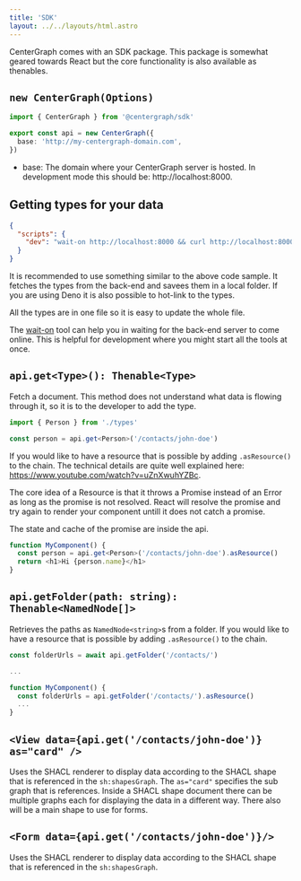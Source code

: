 ```yaml
---
title: 'SDK'
layout: ../../layouts/html.astro
---
```


CenterGraph comes with an SDK package. This package is somewhat geared towards React but the core functionality is also available as thenables.

## `new CenterGraph(Options)`

```ts
import { CenterGraph } from '@centergraph/sdk'

export const api = new CenterGraph({
  base: 'http://my-centergraph-domain.com',
})
```

- base: The domain where your CenterGraph server is hosted. In development mode this should be: http://localhost:8000.

## Getting types for your data

```json
{
  "scripts": {
    "dev": "wait-on http://localhost:8000 && curl http://localhost:8000/api/types > src/types.ts && vite --port=8001"
  }
}
```

It is recommended to use something similar to the above code sample. It fetches the types from the back-end and savees them in a local folder. If you are using Deno it is also possible to hot-link to the types.

All the types are in one file so it is easy to update the whole file.

The [wait-on](https://www.npmjs.com/package/wait-on) tool can help you in waiting for the back-end server to come online. This is helpful for development where you might start all the tools at once.

## `api.get<Type>(): Thenable<Type>`

Fetch a document. This method does not understand what data is flowing through it, so it is to the developer to add the type.

```ts
import { Person } from './types'

const person = api.get<Person>('/contacts/john-doe')
```

If you would like to have a resource that is possible by adding `.asResource()` to the chain.
The technical details are quite well explained here: https://www.youtube.com/watch?v=uZnXwuhYZBc.

The core idea of a Resource is that it throws a Promise instead of an Error as long as the promise is not resolved. React will resolve the promise and try again to render your component untill it does not catch a promise.

The state and cache of the promise are inside the api.

```ts
function MyComponent() {
  const person = api.get<Person>('/contacts/john-doe').asResource()
  return <h1>Hi {person.name}</h1>
}
```

## `api.getFolder(path: string): Thenable<NamedNode[]>`

Retrieves the paths as `NamedNode<string>`s from a folder.
If you would like to have a resource that is possible by adding `.asResource()` to the chain.

```ts
const folderUrls = await api.getFolder('/contacts/')

...

function MyComponent() {
  const folderUrls = api.getFolder('/contacts/').asResource()
  ...
}

```

## `<View data={api.get('/contacts/john-doe')} as="card" />`

Uses the SHACL renderer to display data according to the SHACL shape that is referenced in the `sh:shapesGraph`. The `as="card"` specifies the sub graph that is references. Inside a SHACL shape document there can be multiple graphs each for displaying the data in a different way. There also will be a main shape to use for forms.

## `<Form data={api.get('/contacts/john-doe')}/>`

Uses the SHACL renderer to display data according to the SHACL shape that is referenced in the `sh:shapesGraph`.

